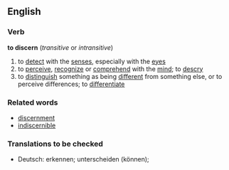 ==English==
===Verb===
'''to discern'''  (''transitive'' or ''intransitive'')
# to [[detect]] with the [[sense]]s, especially with the [[eye]]s
# to [[perceive]], [[recognize]] or [[comprehend]] with the [[mind]]; to [[descry]]
# to [[distinguish]] something as being [[different]] from something else, or to perceive differences; to [[differentiate]]

===Related words===
*[[discernment]]
*[[indiscernible]]

{{checktrans}}
===Translations to be checked===
*Deutsch: erkennen; unterscheiden (können);